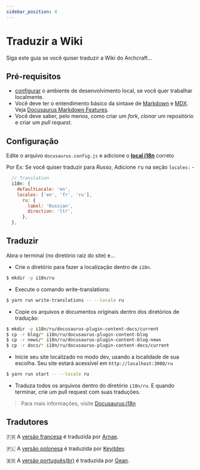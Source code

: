 ```yaml
---
sidebar_position: 4
---
```


# Traduzir a Wiki

Siga este guia se você quiser traduzir a Wiki do Archcraft...

## Pré-requisitos

- [configurar](setup-env.mdx) o ambiente de desenvolvimento local, se você quer trabalhar localmente. 
- Você deve ter o entendimento básico da sintaxe de [Markdown](https://www.markdownguide.org/cheat-sheet) e [MDX](https://mdxjs.com). Veja [Docusaurus Markdown Features](https://docusaurus.io/docs/markdown-features).
- Você deve saber, pelo menos, como criar um *fork*, *clonar* um repositório e criar um *pull request*.

## Configuração

Edite o arquivo `docusaurus.config.js` e adicione o **[local i18n](https://www.npmjs.com/package/i18n-iso-countries)** correto

Por Ex: Se você quiser traduzir para *Russo*, Adicione <kbd>ru</kbd> na seção `locales:` -
```jsx {4-8}
  // Translation
  i18n: {
    defaultLocale: 'en',
    locales: ['en', 'fr', 'ru'],
      ru: {
        label: 'Russian',
        direction: 'ltr',
      },
  },
```

## Traduzir

Abra o terminal (no diretório raiz do site) e...

- Crie o diretório para fazer a localização dentro de `i18n`.
```bash
$ mkdir -p i18n/ru
```

- Execute o comando write-translations:
```bash
$ yarn run write-translations -- --locale ru
```

- Copie os arquivos e documentos originais dentro dos diretórios de tradução:
```bash
$ mkdir -p i18n/ru/docusaurus-plugin-content-docs/current
$ cp -r blog/* i18n/ru/docusaurus-plugin-content-blog
$ cp -r news/* i18n/ru/docusaurus-plugin-content-blog-news
$ cp -r docs/* i18n/ru/docusaurus-plugin-content-docs/current
```

- Inicie seu site localizado no modo dev, usando a localidade de sua escolha. Seu site estará acessível em `http://localhost:3000/ru`
```bash
$ yarn run start -- --locale ru
```

- Traduza todos os arquivos dentro do diretório `i18n/ru`. E quando terminar, crie um pull request com suas traduções.

> Para mais informações, visite [Docusaurus:i18n](https://docusaurus.io/docs/i18n/tutorial)

## Tradutores

🇫🇷 A [versão francesa](https://wiki.archcraft.io/fr/) é traduzida por [Arnae](https://www.github.com/Archenagechan).

🇵🇱 A [versão polonesa](https://wiki.archcraft.io/pl/) é traduzida por [Keyitdev](https://www.github.com/Keyitdev).

🇧🇷 A [versão português(br)](https://wiki.archcraft.io/pt-BR/) é traduzida por [Gean](https://www.github.com/gean634n).